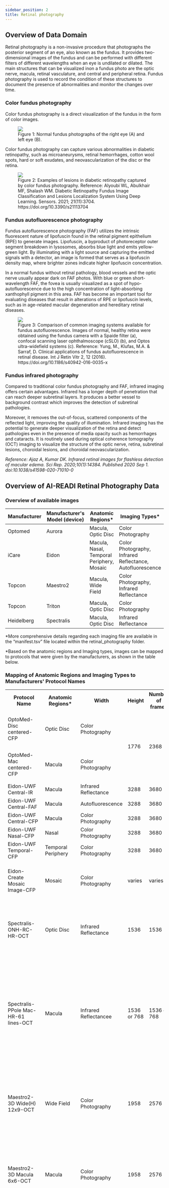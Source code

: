 ```yaml
---
sidebar_position: 2
title: Retinal photography
---
```


## Overview of Data Domain

Retinal photography is a non-invasive procedure that photographs the posterior segment of an eye, also known as the fundus. It provides two-dimensional images of the fundus and can be performed with different filters of different wavelengths when an eye is undilated or dilated. The main structures that can be visualized inon a fundus photo are the optic nerve, macula, retinal vasculature, and central and peripheral retina. Fundus photography is used to record the condition of these structures to document the presence of abnormalities and monitor the changes over time.

### Color fundus photography

Color fundus photography is a direct visualization of the fundus in the form of color images.

<figure>
  <img src="/img/retinal-photography/fig1.png" />
  <figcaption>
    Figure 1: Normal fundus photographs of the right eye (A) and left eye (B).
  </figcaption>
</figure>

Color fundus photography can capture various abnormalities in diabetic retinopathy, such as microaneurysms, retinal hemorrhages, cotton wool spots, hard or soft exudates, and neovascularization of the disc or the retina.

<figure>
  <img src="/img/retinal-photography/fig2.png" />
  <figcaption>
    Figure 2: Examples of lesions in diabetic retinopathy captured by color fundus photography.
    Reference: Alyoubi WL, Abulkhair MF, Shalash WM. Diabetic Retinopathy Fundus Image
    Classification and Lesions Localization System Using Deep Learning. Sensors. 2021; 21(11):3704.
    https://doi.org/10.3390/s21113704
  </figcaption>
</figure>

### Fundus autofluorescence photography

Fundus autofluorescence photography (FAF) utilizes the intrinsic fluorescent nature of lipofuscin found in the retinal pigment epithelium (RPE) to generate images. Lipofuscin, a byproduct of photoreceptor outer segment breakdown in lysosomes, absorbs blue light and emits yellow-green light. By illuminating with a light source and capturing the emitted signals with a detector, an image is formed that serves as a lipofuscin density map, where brighter zones indicate higher lipofuscin concentration.

In a normal fundus without retinal pathology, blood vessels and the optic nerve usually appear dark on FAF photos. With blue or green short-wavelength FAF, the fovea is usually visualized as a spot of hypo-autofluorescence due to the high concentration of light-absorbing xanthophyll pigment in this area. FAF has become an important tool for evaluating diseases that result in alterations of RPE or lipofuscin levels, such as in age-related macular degeneration and hereditary retinal diseases.

<figure>
  <img src="/img/retinal-photography/fig3.jpg" />
  <figcaption>
    Figure 3: Comparison of common imaging systems available for fundus autofluorescence. Images of
    normal, healthy retina were obtained using the fundus camera with a Spaide filter (a), confocal
    scanning laser ophthalmoscope (cSLO) (b), and Optos ultra-widefield systems (c). Reference:
    Yung, M., Klufas, M.A. & Sarraf, D. Clinical applications of fundus autofluorescence in retinal
    disease. Int J Retin Vitr 2, 12 (2016). https://doi.org/10.1186/s40942-016-0035-x
  </figcaption>
</figure>

### Fundus infrared photography

Compared to traditional color fundus photography and FAF, infrared imaging offers certain advantages. Infrared has a longer depth of penetration that can reach deeper subretinal layers. It produces a better vessel to background contrast which improves the detection of subretinal pathologies.

Moreover, it removes the out-of-focus, scattered components of the reflected light, improving the quality of illumination. Infrared imaging has the potential to generate deeper visualization of the retina and detect pathologies even in the presence of media opacity such as hemorrhages and cataracts. It is routinely used during optical coherence tomography (OCT) imaging to visualize the structure of the optic nerve, retina, subretinal lesions, choroidal lesions, and choroidal neovascularization.

_Reference: Ajaz A, Kumar DK. Infrared retinal images for flashless detection of macular edema. Sci Rep. 2020;10(1):14384. Published 2020 Sep 1. doi:10.1038/s41598-020-71010-0_

## Overview of AI-READI Retinal Photography Data

### Overview of available images

| Manufacturer | Manufacturer's Model (device) | Anatomic Regions\*                        | Imaging Types\*                                           | Dilation |
| ------------ | ----------------------------- | ----------------------------------------- | --------------------------------------------------------- | -------- |
| Optomed      | Aurora                        | Macula, Optic Disc                        | Color Photography                                         | No       |
| iCare        | Eidon                         | Macula, Nasal, Temporal Periphery, Mosaic | Color Photography, Infrared Reflectance, Autofluorescence | Yes      |
| Topcon       | Maestro2                      | Macula, Wide Field                        | Color Photography, Infrared Reflectance                   | Yes      |
| Topcon       | Triton                        | Macula, Optic Disc                        | Color Photography                                         | Yes      |
| Heidelberg   | Spectralis                    | Macula, Optic Disc                        | Infrared Reflectance                                      | Yes      |

\*More comprehensive details regarding each imaging file are available in the “manifest.tsv” file located within the retinal_photography folder.

\*Based on the anatomic regions and Imaging types, images can be mapped to protocols that were given by the manufacturers, as shown in the table below.

### Mapping of Anatomic Regions and Imaging Types to Manufacturers' Protocol Names

<table>
  <tr>
    <th> Protocol Name</th>
    <th> Anatomic Regions*</th>
    <th> Width</th>
    <th> Height</th>
    <th> Number of frames</th>
    <th> Notes</th>
  </tr>
  <tr>
    <td> OptoMed-Disc centered-CFP</td>
    <td> Optic Disc</td>
    <td>Color Photography</td>
    <td rowSpan="2">1776</td>
    <td rowSpan="2"> 2368</td>
    <td rowSpan="2">
      One can differentiate between these two protocols by visually confirming the images where they
      were centered
    </td>
  </tr>
  <tr>
    <td> OptoMed-Mac centered-CFP </td>
    <td> Macula</td>
    <td> Color Photography </td>
  </tr>
  <tr>
    <td>Eidon-UWF Central-IR </td>
    <td>Macula </td>
    <td>Infrared Reflectance</td>
    <td>3288</td>
    <td> 3680</td>
    <td> </td>
  </tr>
  <tr>
    <td> Eidon-UWF Central-FAF </td>
    <td> Macula </td>
    <td>Autofluorescence</td>
    <td>3288</td>
    <td>3680 </td>
    <td> </td>
  </tr>
  <tr>
    <td> Eidon-UWF Central-CFP </td>
    <td> Macula </td>
    <td>Color Photography</td>
    <td>3288</td>
    <td>3680 </td>
    <td> </td>
  </tr>
  <tr>
    <td> Eidon-UWF Nasal-CFP </td>
    <td>Nasal </td>
    <td>Color Photography</td>
    <td>3288</td>
    <td>3680 </td>
    <td> </td>
  </tr>
  <tr>
    <td> Eidon-UWF Temporal-CFP</td>
    <td>Temporal Periphery </td>
    <td>Color Photography</td>
    <td>3288</td>
    <td>3680 </td>
    <td> </td>
  </tr>
  <tr>
    <td> Eidon-Create Mosaic Image-CFP </td>
    <td> Mosaic</td>
    <td>Color Photography</td>
    <td>varies</td>
    <td>varies</td>
    <td>Mosaic images are larger images created by multiple images.</td>
  </tr>
  <tr>
    <td>Spectralis-ONH-RC-HR-OCT </td>
    <td> Optic Disc</td>
    <td>Infrared Reflectance</td>
    <td> 1536</td>
    <td>1536 </td>
    <td>
      IR images are from OCT scans. This OCT protocol produces OCT B scans and associated IR scans.
    </td>
  </tr>
  <tr>
    <td>Spectralis-PPole Mac-HR-61 lines-OCT </td>
    <td> Macula</td>
    <td>Infrared Reflectancee</td>
    <td> 1536 or 768</td>
    <td>1536 or 768 </td>
    <td>
      IR images are from OCT scans. This OCT protocol produces OCT B scans and associated IR scans.
      Two versions of the protocols were used for the pilot but in the future 1536, and 1536 will be
      used.
    </td>
  </tr>
  <tr>
    <td>Maestro2-3D Wide(H) 12x9-OCT </td>
    <td> Wide Field</td>
    <td>Color Photography</td>
    <td>1958</td>
    <td>2576 </td>
    <td>
      Color fundus scans are from OCT scans. This OCT protocol produces OCT B scans and associated
      color fundus scans.
    </td>
  </tr>
  <tr>
    <td>Maestro2-3D Macula 6x6-OCT </td>
    <td> Macula</td>
    <td>Color Photography</td>
    <td>1958</td>
    <td>2576 </td>
    <td>
      Color fundus scans are from OCT scans. This OCT protocol produces OCT B scans and associated
      color fundus scans.
    </td>
  </tr>
  <tr>
    <td>Maestro2-Mac 6x6-360x360-(rep3)-OCTA </td>
    <td>Optic Disc </td>
    <td>Color Photography</td>
    <td>480</td>
    <td>640 </td>
    <td>
      IR images are from OCTA scans. This OCTA protocol produces flow cube scans, segmentation
      scans, en face scans, OCT B scans, and associated IR scans. 6 files have different dimensions
      of 1958 (height), 2576 (width) and they are in color due to a change in imaging method.
    </td>
  </tr>
  <tr>
    <td>Triton-3D(H)+Radial 12x9-OCT </td>
    <td>Macula, 6 x 6</td>
    <td>Color Photography</td>
    <td>1934</td>
    <td>2576 </td>
    <td>
      Color fundus scans are from OCT scans. This OCT protocol produces OCT B scans and associated
      color fundus scans.
    </td>
  </tr>
  <tr>
    <td>Triton-Macula 6x6-OCTA </td>
    <td>Macula, 12 x 12</td>
    <td>Color Photography</td>
    <td>1934</td>
    <td>2576 </td>
    <td>
      Color fundus scans are from OCTA scans. This OCTA protocol produces flow cube scans,
      segmentation scans, en face scans, OCT B scans, and associated color fundus scans.
    </td>
  </tr>
  <tr>
    <td>Triton-Macula 12x12-OCTA </td>
    <td>Color Photography</td>
    <td>Color Photography</td>
    <td>1934</td>
    <td>2576 </td>
    <td>
      Color fundus scans are from OCTA scans. This OCTA protocol produces flow cube scans,
      segmentation scans, en face scans, OCT B scans, and associated color fundus scans.
    </td>
  </tr>
</table>

\* More information on individual files, please refer to manifest.csv within the retinal_photography folder

\* Note that all color photographs' photometric interpretation is YBR (YBR_FULL_422), which is primarily used with JPEG compressed bit streams or pixel data in an uncompressed format. This was defined by the manufacturers. To view color photographs in RGB using pydicom, please consider using their convert_color_space function (from YBR_FULL to RGB). They are automatically shown in intended color when using a viewer like MicroDicom.

\* Note that retinal photographs from Spectralis, Maestro2, and Triton are associated with OCT or OCTA scans.

\* Note that there are 6 color fundus photos generated from Maestro2-Mac 6x6-360x360-(rep3)-OCTA although the majority of them are IR images due to a change in methods. These photos are located with the IR images to organize files consistently based on the protocols.

CFP - Color fundus photo, IR - Infrared reflectance, OCT - Optical coherence tomography, OCTA - Optical Coherence Tomography Angiography, UWF - Ultra-widefield

## Example Images

### Color fundus photographs of diabetic retinopathy acquired with the hand-held Optomed Aurora fundus camera.

<figure>
  <img src="/img/retinal-photography/fig4.jpg" />
  <figcaption>
    Figure 4: Fundus photographs (50°) of patients with (a) and without (b) signs of diabetic
    retinopathy acquired with the hand-held Optomed Aurora fundus camera. Reference: Lupidi M,
    Danieli L, Fruttini D, et al. Artificial intelligence in diabetic retinopathy screening:
    clinical assessment using handheld fundus camera in a real-life setting. Acta Diabetol.
    2023;60(8):1083-1088. doi:10.1007/s00592-023-02104-0.
  </figcaption>
</figure>

### Color fundus photographs of diabetic retinopathy

<figure>
  <img src="/img/retinal-photography/fig5.jpg" />
  <figcaption>
    Figure 5: Color fundus photos show different stages of diabetic retinopathy (DR). (a) No DR. (b)
    Mild non-proliferative DR. (c) Moderate non-proliferative DR. (d) Severe non-proliferative DR.
    (e) Proliferative DR.
  </figcaption>
</figure>

## Data Processing

### File format

The file format is in [DICOM (Digital Imaging and Communications in Medicine)](https://en.wikipedia.org/wiki/DICOM) format which is a technical standard for the digital storage and transmission of medical images and related information.

### Data Standard

For all files in retinal_photography folder, the exported files from the devices were formatted according to the NEMA DICOM standards on [Ophthalmic Photography 8 Bit Image](https://dicom.nema.org/medical/dicom/current/output/html/part03.html#sect_A.41). The detailed information about the tags and values can be found in the hyperlink.
All mandatory modules (M) were included, and within the mandatory modules, the tags that are categorized as [Type 1](https://dicom.nema.org/medical/dicom/current/output/chtml/part05/sect_7.4.html#:~:text=The%20Data%20Element%20Type%20of,only%20mandatory%20under%20certain%20conditions) (Tag and value both needed) and [Type 2](https://dicom.nema.org/medical/dicom/current/output/chtml/part05/sect_7.4.3.html) (Tag needed value can be empty) were evaluated and filled in accordingly.

### File processing

Files were processed to comply with the NEMA DICOM standards on [Ophthalmic Photography 8 Bit Image](https://dicom.nema.org/medical/dicom/current/output/html/part03.html#sect_A.41) by removing, adding, and editing tags and values.

Note that tags that are not listed in [Ophthalmic Photography 8 Bit Image IOD Modules](https://dicom.nema.org/medical/dicom/current/output/html/part03.html#sect_A.41) and did not provide additional information are removed for consistency and clarity.

In addition to ensuring files are NEMA compliant, further processing in the following was done to ensure consistency across the files:

<table>
  <tr>
    <th>DICOM Tag Number </th>
    <th> DICOM Tag Name</th>
    <th> Values</th>
    <th> Action, Rationale</th>
  </tr>
  <tr>
    <td> (0010,0010) </td>
    <td> Patient Name</td>
    <td> Blank</td>
    <td> Removal, Patient information</td>
  </tr>
  <tr>
    <td> (0010,0030) </td>
    <td> Patient Birth Date</td>
    <td> Blank</td>
    <td> Removal, Patient information</td>
  </tr>
  <tr>
    <td> (0010,0040)</td>
    <td> Patient Sex</td>
    <td> A unified value of “M”</td>
    <td> Removal, Patient information removed</td>
  </tr>
  <tr>
    <td>(0008,0090)</td>
    <td>Referring Physician Name </td>
    <td> Blank</td>
    <td> Removal, Unnecessary information and inconsistent across devices</td>
  </tr>
  <tr>
    <td> (0020, 0010)</td>
    <td> Study ID </td>
    <td> Blank </td>
    <td> Removal, Unnecessary information and inconsistent across devices</td>
  </tr>
  <tr>
    <td> (0008, 0050)</td>
    <td> Accession Number </td>
    <td> Blank</td>
    <td> Removal, Unnecessary information and inconsistent across devices</td>
  </tr>
  <tr>
    <td> (0008, 0008)</td>
    <td> Anatomic Region Sequence </td>
    <td>
      e.g., ORIGINAL, PRIMARY, , COLOR ORIGINAL, PRIMARY, , INFRARED ORIGINAL, PRIMARY, ,
      AUTOFLUORESCENCE
    </td>
    <td> Removal, Unnecessary information and inconsistent across devices</td>
  </tr>
  <tr>
    <td> (0020, 0020)</td>
    <td>Patient Orientation</td>
    <td> e.g., L, F </td>
    <td>Harmonized, Consistency</td>
  </tr>
  <tr>
    <td> (0008, 002A)</td>
    <td>Acquisition Date Time </td>
    <td>e.g., 20231011145705</td>
    <td>Harmonized, Consistency</td>
  </tr>
  <tr>
    <td> (0022, 0016)</td>
    <td> Illumination Sequence </td>
    <td>e.g., 410462008, SCT, Fine slit beam direct illumination</td>
    <td rowSpan="3">
      Harmonized, up-to-date information. Based on
      [dicom.nema.org](https://dicom.nema.org/medical/dicom/current/output/chtml/part16/PS3.16.html).
      DICOM PS3.16 2024b - Content Mapping Resource B.DCMR Context Groups (Normative)
    </td>
  </tr>
  <tr>
    <td>(0008, 2218)</td>
    <td> Anatomic Region Sequence</td>
    <td> e.g., 5665001, SCT, Retina </td>
  </tr>
  <tr>
    <td>(0008, 2218)</td>
    <td> Acquisition Device Type Code Sequence</td>
    <td>e.g., 409898007, SCT, Fundus Camera</td>
  </tr>
  <tr>
    <td>(0022, 000D)</td>
    <td> Pupil Dilated</td>
    <td> e.g., YES/NO </td>
    <td> Addition, Missing value</td>
  </tr>
  <tr>
    <td>(0022, 0058)</td>
    <td> Mydriatic Agent Sequence </td>
    <td>e.g., empty</td>
    <td>Addition, Missing tag (tag is needed if Pupil Dilated is YES)</td>
  </tr>
  <tr>
    <td>(0022, 000E)</td>
    <td>Degree Of Dilation</td>
    <td> e.g., empty </td>
    <td> Addition, Missing tag (tag is needed if Pupil Dilated is YES)</td>
  </tr>
  <tr>
    <td>(0028, 0030)</td>
    <td> Pixel Spacing </td>
    <td>e.g., 0.00634, 0.00634</td>
    <td> Addition, Missing value</td>
  </tr>
  <tr>
    <td>(0018, 1030)</td>
    <td>Protocol Name</td>
    <td> e.g., eidon central color retinal photography </td>
    <td>Addition, Better information delivery</td>
  </tr>
</table>

## Metadata Example

| Attribute Name            | Tags         | Attribute Description                                                                    |
| ------------------------- | ------------ | ---------------------------------------------------------------------------------------- |
| Patient ID                | (0010, 0020) | Primary identifier for the patient.                                                      |
| Image Type                | (0008, 0008) | Image identification characteristics.                                                    |
| Manufacturer              | (0008, 0070) | Manufacturer of the device.                                                              |
| Manufacturer's Model Name | (0008, 1090) | Manufacturer's model name of the device.                                                 |
| Image Laterality          | (0020, 0062) | Laterality of object image examined.                                                     |
| Pupil Dilated             | (0022, 000D) | Whether or not the patient's pupils were pharmacologically dilated for this acquisition. |
| Samples Per Pixel         | (0028, 0002) | Number of samples (planes) in this image.                                                |
| Number of Frames          | (0028, 0008) | Number of frames in a Multi-frame Image.                                                 |
| Rows                      | (0028, 0010) | Number of rows in the image.                                                             |
| Columns                   | (0028, 0011) | Number of columns in the image.                                                          |


<PageFeedback />
